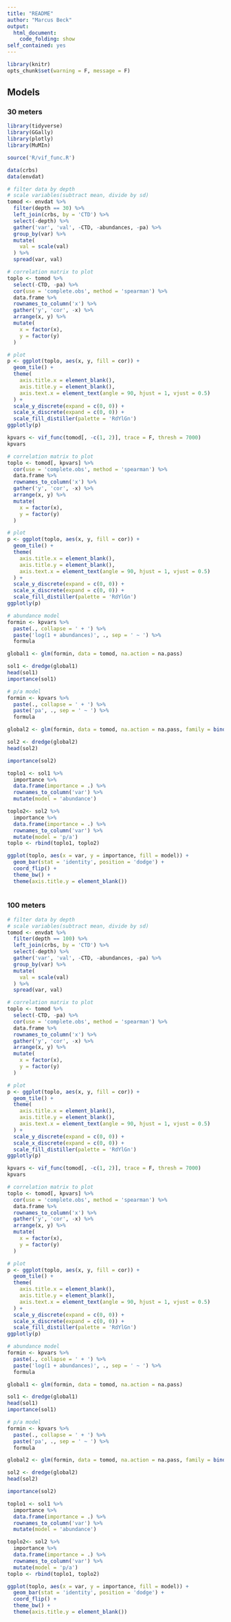 ```yaml
---
title: "README"
author: "Marcus Beck"
output: 
  html_document:
    code_folding: show
self_contained: yes
---
```


```r
library(knitr)
opts_chunk$set(warning = F, message = F)
```

## Models {.tabset}

### 30 meters

```r
library(tidyverse)
library(GGally)
library(plotly)
library(MuMIn)

source('R/vif_func.R')

data(crbs)
data(envdat)

# filter data by depth
# scale variables(subtract mean, divide by sd)
tomod <- envdat %>% 
  filter(depth == 30) %>% 
  left_join(crbs, by = 'CTD') %>% 
  select(-depth) %>% 
  gather('var', 'val', -CTD, -abundances, -pa) %>% 
  group_by(var) %>% 
  mutate(
    val = scale(val)
  ) %>% 
  spread(var, val) 

# correlation matrix to plot
toplo <- tomod %>% 
  select(-CTD, -pa) %>% 
  cor(use = 'complete.obs', method = 'spearman') %>% 
  data.frame %>% 
  rownames_to_column('x') %>% 
  gather('y', 'cor', -x) %>% 
  arrange(x, y) %>% 
  mutate(
    x = factor(x), 
    y = factor(y)
  )

# plot
p <- ggplot(toplo, aes(x, y, fill = cor)) +
  geom_tile() + 
  theme(
    axis.title.x = element_blank(), 
    axis.title.y = element_blank(), 
    axis.text.x = element_text(angle = 90, hjust = 1, vjust = 0.5)
  ) + 
  scale_y_discrete(expand = c(0, 0)) + 
  scale_x_discrete(expand = c(0, 0)) + 
  scale_fill_distiller(palette = 'RdYlGn')
ggplotly(p)
```
```r
kpvars <- vif_func(tomod[, -c(1, 2)], trace = F, thresh = 7000)
kpvars

# correlation matrix to plot
toplo <- tomod[, kpvars] %>% 
  cor(use = 'complete.obs', method = 'spearman') %>% 
  data.frame %>% 
  rownames_to_column('x') %>% 
  gather('y', 'cor', -x) %>% 
  arrange(x, y) %>% 
  mutate(
    x = factor(x), 
    y = factor(y)
  )

# plot
p <- ggplot(toplo, aes(x, y, fill = cor)) +
  geom_tile() + 
  theme(
    axis.title.x = element_blank(), 
    axis.title.y = element_blank(), 
    axis.text.x = element_text(angle = 90, hjust = 1, vjust = 0.5)
  ) + 
  scale_y_discrete(expand = c(0, 0)) + 
  scale_x_discrete(expand = c(0, 0)) + 
  scale_fill_distiller(palette = 'RdYlGn')
ggplotly(p)
```
```r
# abundance model
formin <- kpvars %>% 
  paste(., collapse = ' + ') %>% 
  paste('log(1 + abundances)', ., sep = ' ~ ') %>% 
  formula

global1 <- glm(formin, data = tomod, na.action = na.pass)

sol1 <- dredge(global1)
head(sol1)
importance(sol1) 

# p/a model
formin <- kpvars %>% 
  paste(., collapse = ' + ') %>% 
  paste('pa', ., sep = ' ~ ') %>% 
  formula

global2 <- glm(formin, data = tomod, na.action = na.pass, family = binomial())

sol2 <- dredge(global2)
head(sol2)

importance(sol2) 

toplo1 <- sol1 %>% 
  importance %>% 
  data.frame(importance = .) %>% 
  rownames_to_column('var') %>% 
  mutate(model = 'abundance')

toplo2<- sol2 %>% 
  importance %>% 
  data.frame(importance = .) %>% 
  rownames_to_column('var') %>% 
  mutate(model = 'p/a')  
toplo <- rbind(toplo1, toplo2)

ggplot(toplo, aes(x = var, y = importance, fill = model)) +
  geom_bar(stat = 'identity', position = 'dodge') +
  coord_flip() + 
  theme_bw() + 
  theme(axis.title.y = element_blank())
                  
```

### 100 meters

```r

# filter data by depth
# scale variables(subtract mean, divide by sd)
tomod <- envdat %>% 
  filter(depth == 100) %>% 
  left_join(crbs, by = 'CTD') %>% 
  select(-depth) %>% 
  gather('var', 'val', -CTD, -abundances, -pa) %>% 
  group_by(var) %>% 
  mutate(
    val = scale(val)
  ) %>% 
  spread(var, val) 

# correlation matrix to plot
toplo <- tomod %>% 
  select(-CTD, -pa) %>% 
  cor(use = 'complete.obs', method = 'spearman') %>% 
  data.frame %>% 
  rownames_to_column('x') %>% 
  gather('y', 'cor', -x) %>% 
  arrange(x, y) %>% 
  mutate(
    x = factor(x), 
    y = factor(y)
  )

# plot
p <- ggplot(toplo, aes(x, y, fill = cor)) +
  geom_tile() + 
  theme(
    axis.title.x = element_blank(), 
    axis.title.y = element_blank(), 
    axis.text.x = element_text(angle = 90, hjust = 1, vjust = 0.5)
  ) + 
  scale_y_discrete(expand = c(0, 0)) + 
  scale_x_discrete(expand = c(0, 0)) + 
  scale_fill_distiller(palette = 'RdYlGn')
ggplotly(p)
```
```r
kpvars <- vif_func(tomod[, -c(1, 2)], trace = F, thresh = 7000)
kpvars

# correlation matrix to plot
toplo <- tomod[, kpvars] %>% 
  cor(use = 'complete.obs', method = 'spearman') %>% 
  data.frame %>% 
  rownames_to_column('x') %>% 
  gather('y', 'cor', -x) %>% 
  arrange(x, y) %>% 
  mutate(
    x = factor(x), 
    y = factor(y)
  )

# plot
p <- ggplot(toplo, aes(x, y, fill = cor)) +
  geom_tile() + 
  theme(
    axis.title.x = element_blank(), 
    axis.title.y = element_blank(), 
    axis.text.x = element_text(angle = 90, hjust = 1, vjust = 0.5)
  ) + 
  scale_y_discrete(expand = c(0, 0)) + 
  scale_x_discrete(expand = c(0, 0)) + 
  scale_fill_distiller(palette = 'RdYlGn')
ggplotly(p)
```
```r
# abundance model
formin <- kpvars %>% 
  paste(., collapse = ' + ') %>% 
  paste('log(1 + abundances)', ., sep = ' ~ ') %>% 
  formula

global1 <- glm(formin, data = tomod, na.action = na.pass)

sol1 <- dredge(global1)
head(sol1)
importance(sol1) 

# p/a model
formin <- kpvars %>% 
  paste(., collapse = ' + ') %>% 
  paste('pa', ., sep = ' ~ ') %>% 
  formula

global2 <- glm(formin, data = tomod, na.action = na.pass, family = binomial())

sol2 <- dredge(global2)
head(sol2)

importance(sol2) 

toplo1 <- sol1 %>% 
  importance %>% 
  data.frame(importance = .) %>% 
  rownames_to_column('var') %>% 
  mutate(model = 'abundance')

toplo2<- sol2 %>% 
  importance %>% 
  data.frame(importance = .) %>% 
  rownames_to_column('var') %>% 
  mutate(model = 'p/a')  
toplo <- rbind(toplo1, toplo2)

ggplot(toplo, aes(x = var, y = importance, fill = model)) +
  geom_bar(stat = 'identity', position = 'dodge') +
  coord_flip() + 
  theme_bw() + 
  theme(axis.title.y = element_blank())
                  
```

